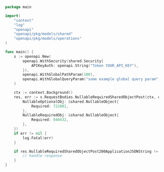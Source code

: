 ```go showLineNumbers copy filename="Nullable Required Shared Object Post usage example"
package main

import(
	"context"
	"log"
	"openapi"
	"openapi/pkg/models/shared"
	"openapi/pkg/models/operations"
)

func main() {
    s := openapi.New(
        openapi.WithSecurity(shared.Security{
            APIKeyAuth: openapi.String("Token YOUR_API_KEY"),
        }),
        openapi.WithGlobalPathParam(100),
        openapi.WithGlobalQueryParam("some example global query param"),
    )

    ctx := context.Background()
    res, err := s.RequestBodies.NullableRequiredSharedObjectPost(ctx, operations.NullableRequiredSharedObjectPostRequestBody{
        NullableOptionalObj: &shared.NullableObject{
            Required: 722081,
        },
        NullableRequiredObj: &shared.NullableObject{
            Required: 940432,
        },
    })
    if err != nil {
        log.Fatal(err)
    }

    if res.NullableRequiredSharedObjectPost200ApplicationJSONString != nil {
        // handle response
    }
}
```
